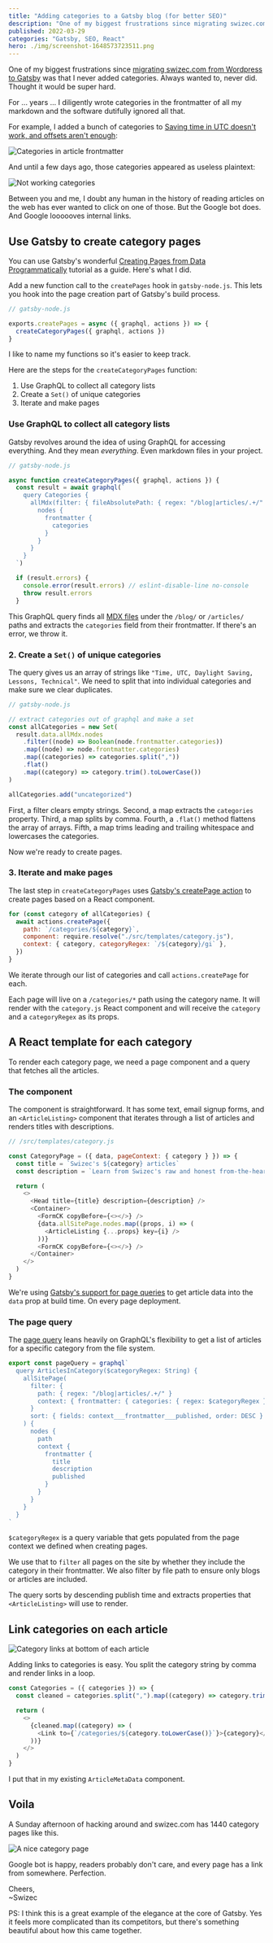 ```yaml
---
title: "Adding categories to a Gatsby blog (for better SEO)"
description: "One of my biggest frustrations since migrating swizec.com from Wordpress to Gatsby was that I never added categories. Always wanted to, never did. Thought it would be super hard. Gatsby made it painless"
published: 2022-03-29
categories: "Gatsby, SEO, React"
hero: ./img/screenshot-1648573723511.png
---
```


One of my biggest frustrations since [migrating swizec.com from Wordpress to Gatsby](https://swizec.com/blog/moving-13-years-of-wordpress-blog-to-gatsby-markdown/) was that I never added categories. Always wanted to, never did. Thought it would be super hard.

For ... years ... I diligently wrote categories in the frontmatter of all my markdown and the software dutifully ignored all that.

For example, I added a bunch of categories to [Saving time in UTC doesn't work, and offsets aren't enough](https://swizec.com/blog/saving-time-in-utc-doesnt-work-and-offsets-arent-enough/):

![Categories in article frontmatter](./img/Categories-in-article-frontmatterbda5ih.png)

And until a few days ago, those categories appeared as useless plaintext:

![Not working categories](./img/Not-working-categories-💩b58c4b.png)

Between you and me, I doubt any human in the history of reading articles on the web has ever wanted to click on one of those. But the Google bot does. And Google loooooves internal links.

## Use Gatsby to create category pages

You can use Gatsby's wonderful [Creating Pages from Data Programmatically](https://www.gatsbyjs.com/docs/programmatically-create-pages-from-data/) tutorial as a guide. Here's what I did.

Add a new function call to the `createPages` hook in `gatsby-node.js`. This lets you hook into the page creation part of Gatsby's build process.

```javascript
// gatsby-node.js

exports.createPages = async ({ graphql, actions }) => {
  createCategoryPages({ graphql, actions })
}
```

I like to name my functions so it's easier to keep track.

Here are the steps for the `createCategoryPages` function:

1.  Use GraphQL to collect all category lists
2.  Create a `Set()` of unique categories
3.  Iterate and make pages

### Use GraphQL to collect all category lists

Gatsby revolves around the idea of using GraphQL for accessing everything. And they mean _everything_. Even markdown files in your project.

```javascript
// gatsby-node.js

async function createCategoryPages({ graphql, actions }) {
  const result = await graphql(`
    query Categories {
      allMdx(filter: { fileAbsolutePath: { regex: "/blog|articles/.+/" } }) {
        nodes {
          frontmatter {
            categories
          }
        }
      }
    }
  `)

  if (result.errors) {
    console.error(result.errors) // eslint-disable-line no-console
    throw result.errors
  }
```

This GraphQL query finds all [MDX files](https://www.gatsbyjs.com/docs/glossary/mdx/) under the `/blog/` or `/articles/` paths and extracts the `categories` field from their frontmatter. If there's an error, we throw it.

### 2. Create a `Set()` of unique categories

The query gives us an array of strings like `"Time, UTC, Daylight Saving, Lessons, Technical"`. We need to split that into individual categories and make sure we clear duplicates.

```javascript
// gatsby-node.js

// extract categories out of graphql and make a set
const allCategories = new Set(
  result.data.allMdx.nodes
    .filter((node) => Boolean(node.frontmatter.categories))
    .map((node) => node.frontmatter.categories)
    .map((categories) => categories.split(","))
    .flat()
    .map((category) => category.trim().toLowerCase())
)

allCategories.add("uncategorized")
```

First, a filter clears empty strings. Second, a map extracts the `categories` property. Third, a map splits by comma. Fourth, a `.flat()` method flattens the array of arrays. Fifth, a map trims leading and trailing whitespace and lowercases the categories.

Now we're ready to create pages.

### 3. Iterate and make pages

The last step in `createCategoryPages` uses [Gatsby's createPage action](https://www.gatsbyjs.com/docs/reference/config-files/gatsby-node/#createPages) to create pages based on a React component.

```javascript
for (const category of allCategories) {
  await actions.createPage({
    path: `/categories/${category}`,
    component: require.resolve("./src/templates/category.js"),
    context: { category, categoryRegex: `/${category}/gi` },
  })
}
```

We iterate through our list of categories and call `actions.createPage` for each.

Each page will live on a `/categories/*` path using the category name. It will render with the `category.js` React component and will receive the `category` and a `categoryRegex` as its props.

## A React template for each category

To render each category page, we need a page component and a query that fetches all the articles.

### The component

The component is straightforward. It has some text, email signup forms, and an `<ArticleListing>` component that iterates through a list of articles and renders titles with descriptions.

```javascript
// /src/templates/category.js

const CategoryPage = ({ data, pageContext: { category } }) => {
  const title = `Swizec's ${category} articles`
  const description = `Learn from Swizec's raw and honest from-the-heart articles filed under "${category}".`

  return (
    <>
      <Head title={title} description={description} />
      <Container>
        <FormCK copyBefore={<></>} />
        {data.allSitePage.nodes.map((props, i) => (
          <ArticleListing {...props} key={i} />
        ))}
        <FormCK copyBefore={<></>} />
      </Container>
    </>
  )
}
```

We're using [Gatsby's support for page queries](https://www.gatsbyjs.com/docs/how-to/querying-data/page-query/) to get article data into the `data` prop at build time. On every page deployment.

### The page query

The [page query](https://www.gatsbyjs.com/docs/how-to/querying-data/page-query/) leans heavily on GraphQL's flexibility to get a list of articles for a specific category from the file system.

```javascript
export const pageQuery = graphql`
  query ArticlesInCategory($categoryRegex: String) {
    allSitePage(
      filter: {
        path: { regex: "/blog|articles/.+/" }
        context: { frontmatter: { categories: { regex: $categoryRegex } } }
      }
      sort: { fields: context___frontmatter___published, order: DESC }
    ) {
      nodes {
        path
        context {
          frontmatter {
            title
            description
            published
          }
        }
      }
    }
  }
`
```

`$categoryRegex` is a query variable that gets populated from the page context we defined when creating pages.

We use that to `filter` all pages on the site by whether they include the category in their frontmatter. We also filter by file path to ensure only blogs or articles are included.

The query sorts by descending publish time and extracts properties that `<ArticleListing>` will use to render.

## Link categories on each article

![Category links at bottom of each article](./img/Category-links-at-bottom-of-each-articlec2293e.png)

Adding links to categories is easy. You split the category string by comma and render links in a loop.

```javascript
const Categories = ({ categories }) => {
  const cleaned = categories.split(",").map((category) => category.trim())

  return (
    <>
      {cleaned.map((category) => (
        <Link to={`/categories/${category.toLowerCase()}`}>{category}</Link>,{" "}
      ))}
    </>
  )
}
```

I put that in my existing `ArticleMetaData` component.

## Voila

A Sunday afternoon of hacking around and swizec.com has 1440 category pages like this.

![A nice category page](./img/A-nice-category-page1a9g1d.gif)

Google bot is happy, readers probably don't care, and every page has a link from somewhere. Perfection.

Cheers,<br/>
~Swizec

PS: I think this is a great example of the elegance at the core of Gatsby. Yes it feels more complicated than its competitors, but there's something beautiful about how this came together.